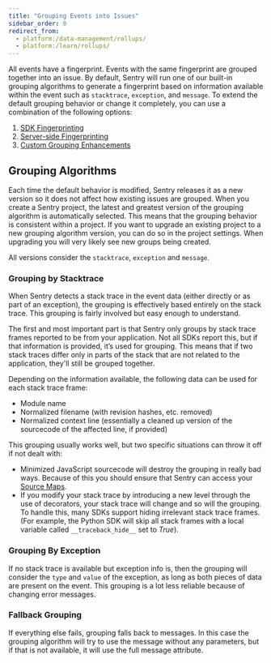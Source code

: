 ```yaml
---
title: "Grouping Events into Issues"
sidebar_order: 0
redirect_from:
  - platform:/data-management/rollups/
  - platform:/learn/rollups/
---
```


All events have a fingerprint. Events with the same fingerprint are grouped together into an issue. By default, Sentry will run one of our built-in grouping algorithms to generate a fingerprint based on information available within the event such as `stacktrace`, `exception`, and `message`. To extend the default grouping behavior or change it completely, you can use a combination of the following options:

1. [SDK Fingerprinting](/data-management/event-grouping/sdk-fingerprinting/)
2. [Server-side Fingerprinting](/data-management/event-grouping/server-side-fingerprinting/)
3. [Custom Grouping Enhancements](/data-management/event-grouping/grouping-enhancements/)

## Grouping Algorithms

Each time the default behavior is modified, Sentry releases it as a new version so it does not affect how existing issues are grouped. When you create a Sentry project, the latest and greatest version of the grouping algorithm is automatically selected. This means that the grouping behavior is consistent within a project. If you want to upgrade an existing project to a new grouping algorithm version, you can do so in the project settings. When upgrading you will very likely see new groups being created.

All versions consider the `stacktrace`, `exception` and `message`.

### Grouping by Stacktrace

When Sentry detects a stack trace in the event data (either directly or as part of an exception), the grouping is effectively based entirely on the stack trace. This grouping is fairly involved but easy enough to understand.

The first and most important part is that Sentry only groups by stack trace frames reported to be from your application. Not all SDKs report this, but if that information is provided, it’s used for grouping. This means that if two stack traces differ only in parts of the stack that are not related to the application, they'll still be grouped together.

Depending on the information available, the following data can be used for each stack trace frame:

- Module name
- Normalized filename (with revision hashes, etc. removed)
- Normalized context line (essentially a cleaned up version of the sourcecode of the affected line, if provided)

This grouping usually works well, but two specific situations can throw it off if not dealt with:

- Minimized JavaScript sourcecode will destroy the grouping in really bad ways. Because of this you should ensure that Sentry can access your [Source Maps](/platforms/javascript/#source-maps).
- If you modify your stack trace by introducing a new level through the use of decorators, your stack trace will change and so will the grouping. To handle this, many SDKs support hiding irrelevant stack trace frames. (For example, the Python SDK will skip all stack frames with a local variable called `__traceback_hide__` set to _True_).

### Grouping By Exception

If no stack trace is available but exception info is, then the grouping will consider the `type` and `value` of the exception, as long as both pieces of data are present on the event. This grouping is a lot less reliable because of changing error messages.

### Fallback Grouping

If everything else fails, grouping falls back to messages. In this case the grouping algorithm will try to use the message without any parameters, but if that is not available, it will use the full message attribute.
